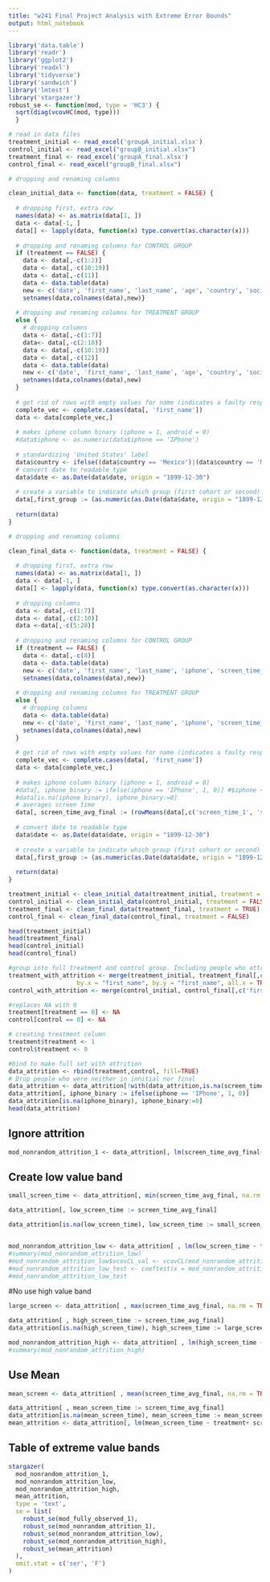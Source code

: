 ```yaml
---
title: "w241 Final Project Analysis with Extreme Error Bounds"
output: html_notebook
---
```


```r
library('data.table')
library('readr')
library('ggplot2')
library('readxl')
library('tidyverse')
library('sandwich')
library('lmtest')
library('stargazer')
robust_se <- function(mod, type = 'HC3') { 
  sqrt(diag(vcovHC(mod, type)))
  }
```

```r
# read in data files
treatment_initial <- read_excel('groupA_initial.xlsx')
control_initial <- read_excel("groupB_initial.xlsx")
treatment_final <- read_excel('groupA_final.xlsx')
control_final <- read_excel("groupB_final.xlsx")

```



```r
# dropping and renaming columns

clean_initial_data <- function(data, treatment = FALSE) {
  
  # dropping first, extra row
  names(data) <- as.matrix(data[1, ])
  data <- data[-1, ]
  data[] <- lapply(data, function(x) type.convert(as.character(x)))
  
  # dropping and renaming columns for CONTROL GROUP
  if (treatment == FALSE) {
    data <- data[,-c(1:2)]
    data <- data[,-c(10:19)]
    data <- data[,-c(11)]
    data <- data.table(data)
    new <- c('date', 'first_name', 'last_name', 'age', 'country', 'social_apps', 'iphone', 'screen_time_rep', 'screen_time_on', 'screen_time_avg_initial')
    setnames(data,colnames(data),new)}
  
  # dropping and renaming columns for TREATMENT GROUP
  else {
    # dropping columns
    data <- data[,-c(1:7)]
    data<- data[,-c(2:10)]
    data <- data[,-c(10:19)]
    data <- data[,-c(12)]
    data <- data.table(data)
    new <- c('date', 'first_name', 'last_name', 'age', 'country', 'social_apps', 'iphone', 'greyscale', 'screen_time_rep', 'screen_time_on', 'screen_time_avg_initial')
    setnames(data,colnames(data),new)
  }
  
  # get rid of rows with empty values for name (indicates a faulty response)
  complete_vec <- complete.cases(data[, 'first_name'])
  data <- data[complete_vec,]
  
  # makes iphone column binary (iphone = 1, android = 0)
  #data$iphone <- as.numeric(data$iphone == 'IPhone')
  
  # standardizing 'United States' label
  data$country <- ifelse((data$country == 'Mexico')|(data$country == 'MX')|(data$country == 'Mx')|(data$country == 'mexico')|(data$country == 'México'),             'Mexico', 'United States' )
  # convert date to readable type
  data$date <- as.Date(data$date, origin = "1899-12-30")
  
  # create a variable to indicate which group (first cohort or second) based on date
  data[,first_group := (as.numeric(as.Date(data$date, origin = "1899-12-30") < "2021-03-23"))]
  
  return(data)
}
```

```r
# dropping and renaming columns 

clean_final_data <- function(data, treatment = FALSE) {
  
  # dropping first, extra row
  names(data) <- as.matrix(data[1, ])
  data <- data[-1, ]
  data[] <- lapply(data, function(x) type.convert(as.character(x)))
  
  # dropping columns
  data <- data[,-c(1:7)]
  data <- data[,-c(2:10)]
  data <-data[,-c(5:28)]
  
  # dropping and renaming columns for CONTROL GROUP
  if (treatment == FALSE) {
    data <- data[,-c(8)]
    data <- data.table(data)
    new <- c('date', 'first_name', 'last_name', 'iphone', 'screen_time_1', 'screen_time_2', 'screen_time_3')
    setnames(data,colnames(data),new)}
  
  # dropping and renaming columns for TREATMENT GROUP
  else {
    # dropping columns
    data <- data.table(data)
    new <- c('date', 'first_name', 'last_name', 'iphone', 'screen_time_1', 'screen_time_2', 'screen_time_3')
    setnames(data,colnames(data),new)
  }
  
  # get rid of rows with empty values for name (indicates a faulty response)
  complete_vec <- complete.cases(data[, 'first_name'])
  data <- data[complete_vec,]
  
  # makes iphone column binary (iphone = 1, android = 0)
  #data[, iphone_binary := ifelse(iphone == 'IPhone', 1, 0)] #$iphone <- as.numeric(data$iphone == 'IPhone')
  #data[is.na(iphone_binary), iphone_binary:=0]
  # averages screen time 
  data[, screen_time_avg_final := (rowMeans(data[,c('screen_time_1', 'screen_time_2', 'screen_time_3')]))]
  
  # convert date to readable type
  data$date <- as.Date(data$date, origin = "1899-12-30")
  
  # create a variable to indicate which group (first cohort or second) based on date
  data[,first_group := (as.numeric(as.Date(data$date, origin = "1899-12-30") < "2021-03-26"))]
  
  return(data)
}
```

```r
treatment_initial <- clean_initial_data(treatment_initial, treatment = TRUE)
control_initial <- clean_initial_data(control_initial, treatment = FALSE)
treatment_final <- clean_final_data(treatment_final, treatment = TRUE)
control_final <- clean_final_data(control_final, treatment = FALSE)
```



```r
head(treatment_initial)
head(treatment_final)
head(control_initial)
head(control_final)
```
```r
#group into full treatment and control group. Including people who attrited
treatment_with_attrition <- merge(treatment_initial, treatment_final[,c('first_name','screen_time_avg_final')], 
                   by.x = "first_name", by.y = "first_name", all.x = TRUE, all.y = FALSE)
control_with_attrition <- merge(control_initial, control_final[,c('first_name','screen_time_avg_final')], by.x = "first_name", by.y = "first_name", all.x = TRUE, all.y = FALSE)

#replaces NA with 0
treatment[treatment == 0] <- NA
control[control == 0] <- NA

# creating treatment column
treatment$treatment <- 1
control$treatment <- 0

#bind to make full set with attrition
data_attrition <- rbind(treatment,control, fill=TRUE)
# Drop people who were neither in innitial nor final
data_attrition <- data_attrition[!with(data_attrition,is.na(screen_time_avg_initial)& is.na(screen_time_avg_final)),]
data_attrition[, iphone_binary := ifelse(iphone == 'IPhone', 1, 0)]
data_attrition[is.na(iphone_binary), iphone_binary:=0]
head(data_attrition)
```
## Ignore attrition
```r
mod_nonrandom_attrition_1 <- data_attrition[, lm(screen_time_avg_final~ treatment+ screen_time_avg_initial + as.factor(country) + iphone_binary)]
```





## Create low value band
```r
small_screen_time <- data_attrition[, min(screen_time_avg_final, na.rm = TRUE)]

data_attrition[, low_screen_time := screen_time_avg_final]

data_attrition[is.na(low_screen_time), low_screen_time := small_screen_time]


mod_nonrandom_attrition_low <- data_attrition[ , lm(low_screen_time ~ treatment+ screen_time_avg_initial + as.factor(country) + iphone_binary)]
#summary(mod_nonrandom_attrition_low)
#mod_nonrandom_attrition_low$vcovCL_val <- vcovCL(mod_nonrandom_attrition_low)
#mod_nonrandom_attrition_low_test <- coeftest(x = mod_nonrandom_attrition_low, level = 0.95, vcov. = mod_nonrandom_attrition_low$vcovCL_val)
#mod_nonrandom_attrition_low_test

```
#No use high value band
```r
large_screen <- data_attrition[ , max(screen_time_avg_final, na.rm = TRUE)]

data_attrition[ , high_screen_time := screen_time_avg_final]
data_attrition[is.na(high_screen_time), high_screen_time := large_screen]

mod_nonrandom_attrition_high <- data_attrition[ , lm(high_screen_time ~ treatment+ screen_time_avg_initial + as.factor(country) + iphone_binary)]
#summary(mod_nonrandom_attrition_high)
```

## Use Mean
```r
mean_screen <- data_attrition[ , mean(screen_time_avg_final, na.rm = TRUE)]

data_attrition[ , mean_screen_time := screen_time_avg_final]
data_attrition[is.na(mean_screen_time), mean_screen_time := mean_screen]
mean_attrition <- data_attrition[, lm(mean_screen_time ~ treatment+ screen_time_avg_initial + as.factor(country) + iphone_binary)]
```

## Table of extreme value bands
```r
stargazer(
  mod_nonrandom_attrition_1, 
  mod_nonrandom_attrition_low, 
  mod_nonrandom_attrition_high,
  mean_attrition,
  type = 'text', 
  se = list(
    robust_se(mod_fully_observed_1), 
    robust_se(mod_nonrandom_attrition_1),
    robust_se(mod_nonrandom_attrition_low),
    robust_se(mod_nonrandom_attrition_high),
    robust_se(mean_attrition)
  ), 
  omit.stat = c('ser', 'F')
)
```



















